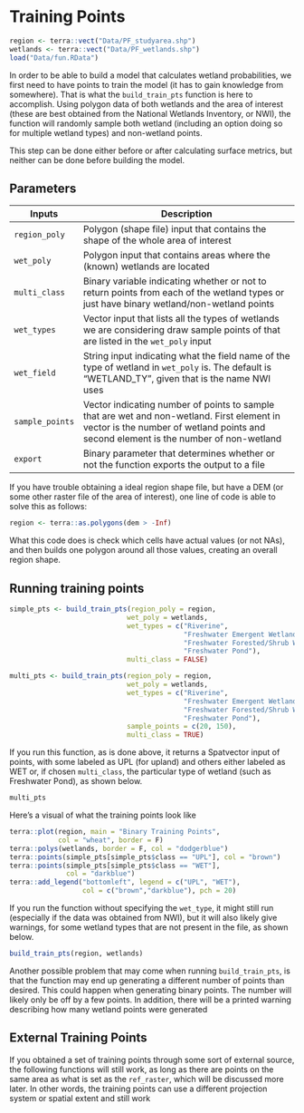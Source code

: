 # Training Points {.unnumbered}

```r
region <- terra::vect("Data/PF_studyarea.shp")
wetlands <- terra::vect("Data/PF_wetlands.shp")
load("Data/fun.RData")
```

In order to be able to build a model that calculates wetland probabilities, we first need to have points to train the model (it has to gain knowledge from somewhere). That is what the `build_train_pts` function is here to accomplish. Using polygon data of both wetlands and the area of interest (these are best obtained from the National Wetlands Inventory, or NWI), the function will randomly sample both wetland (including an option doing so for multiple wetland types) and non-wetland points.

This step can be done either before or after calculating surface metrics, but neither can be done before building the model.

## Parameters

| Inputs          | Description                                                                                                                                                                        |
|-----------------|------------------------------------------------------------------------------------------------------------------------------------------------------------------------------------|
| `region_poly`   | Polygon (shape file) input that contains the shape of the whole area of interest                                                                                                   |
| `wet_poly`      | Polygon input that contains areas where the (known) wetlands are located                                                                                                           |
| `multi_class`   | Binary variable indicating whether or not to return points from each of the wetland types or just have binary wetland/non-wetland points                                           |
| `wet_types`     | Vector input that lists all the types of wetlands we are considering draw sample points of that are listed in the `wet_poly` input                                                 |
| `wet_field`     | String input indicating what the field name of the type of wetland in `wet_poly` is. The default is "WETLAND_TY", given that is the name NWI uses                                  |
| `sample_points` | Vector indicating number of points to sample that are wet and non-wetland. First element in vector is the number of wetland points and second element is the number of non-wetland |
| `export`        | Binary parameter that determines whether or not the function exports the output to a file                                                                                          |

If you have trouble obtaining a ideal region shape file, but have a DEM (or some other raster file of the area of interest), one line of code is able to solve this as follows:

```r
region <- terra::as.polygons(dem > -Inf)
```

What this code does is check which cells have actual values (or not NAs), and then builds one polygon around all those values, creating an overall region shape.

## Running training points

```r
simple_pts <- build_train_pts(region_poly = region,
                             wet_poly = wetlands,
                             wet_types = c("Riverine", 
                                           "Freshwater Emergent Wetland",
                                           "Freshwater Forested/Shrub Wetland",
                                           "Freshwater Pond"),
                             multi_class = FALSE)
```

```r
multi_pts <- build_train_pts(region_poly = region,
                             wet_poly = wetlands,
                             wet_types = c("Riverine", 
                                           "Freshwater Emergent Wetland",
                                           "Freshwater Forested/Shrub Wetland",
                                           "Freshwater Pond"),
                             sample_points = c(20, 150),
                             multi_class = TRUE)
```

If you run this function, as is done above, it returns a Spatvector input of points, with some labeled as UPL (for upland) and others either labeled as WET or, if chosen `multi_class`, the particular type of wetland (such as Freshwater Pond), as shown below.

```r
multi_pts
```

Here's a visual of what the training points look like

```r
terra::plot(region, main = "Binary Training Points",
            col = "wheat", border = F)
terra::polys(wetlands, border = F, col = "dodgerblue")
terra::points(simple_pts[simple_pts$class == "UPL"], col = "brown")
terra::points(simple_pts[simple_pts$class == "WET"],
              col = "darkblue")
terra::add_legend("bottomleft", legend = c("UPL", "WET"),
                  col = c("brown","darkblue"), pch = 20)
```

If you run the function without specifying the `wet_type`, it might still run (especially if the data was obtained from NWI), but it will also likely give warnings, for some wetland types that are not present in the file, as shown below.

```r
build_train_pts(region, wetlands)
```

Another possible problem that may come when running `build_train_pts`, is that the function may end up generating a different number of points than desired. This could happen when generating binary points. The number will likely only be off by a few points. In addition, there will be a printed warning describing how many wetland points were generated

## External Training Points

If you obtained a set of training points through some sort of external source, the following functions will still work, as long as there are points on the same area as what is set as the `ref_raster`, which will be discussed more later. In other words, the training points can use a different projection system or spatial extent and still work
